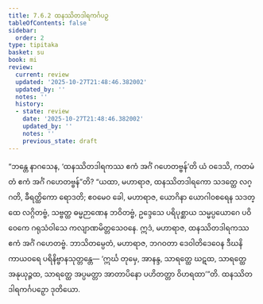 ```yaml
---
title: 7.6.2 ထနဿိတဒါရကင်္ဂပဉှ
tableOfContents: false
sidebar:
  order: 2
type: tipitaka
basket: su
book: mi
review:
  current: review
  updated: '2025-10-27T21:48:46.382002'
  updated_by: ''
  notes: ''
  history:
  - state: review
    date: '2025-10-27T21:48:46.382002'
    updated_by: ''
    notes: ''
    previous_state: draft
---
```



<ReviewStatus review={frontmatter.review} showDetails={true} />

<HypothesisAnnotation frontmatter={frontmatter} />

<DynamicBreadcrumb />

<Division number="276" book="mi" e="ch" v="28">

<Paragraph number="1938" book="mi">
“ဘန္တေ နာဂသေန, ‘ထနဿိတဒါရကဿ ဧကံ အင်္ဂံ ဂဟေတဗ္ဗန်’တိ ယံ ဝဒေသိ, ကတမံ တံ ဧကံ အင်္ဂံ ဂဟေတဗ္ဗန်”တိ? “ယထာ, မဟာရာဇ, ထနဿိတဒါရကော သဒတ္ထေ လဂ္ဂတိ, ခီရတ္ထိကော ရောဒတိ; ဧဝမေဝ ခေါ, မဟာရာဇ, ယောဂိနာ ယောဂါဝစရေန သဒတ္ထေ လဂ္ဂိတဗ္ဗံ, သဗ္ဗတ္ထ ဓမ္မဉာဏေန ဘဝိတဗ္ဗံ, ဥဒ္ဒေသေ ပရိပုစ္ဆာယ သမ္မပ္ပယောဂေ ပဝိဝေကေ ဂရုသံဝါသေ ကလျာဏမိတ္တသေဝနေ. ဣဒံ, မဟာရာဇ, ထနဿိတဒါရကဿ ဧကံ အင်္ဂံ ဂဟေတဗ္ဗံ. ဘာသိတမ္ပေတံ, မဟာရာဇ, ဘဂဝတာ ဒေဝါတိဒေဝေန ဒီဃနိကာယဝရေ ပရိနိဗ္ဗာနသုတ္တန္တေ—
</Paragraph>

<Paragraph number="1939" book="mi">
‘ဣင်္ဃ တုမှေ, အာနန္ဒ, သာရတ္ထေ ဃဋထ, သာရတ္ထေ အနုယုဉ္ဇထ, သာရတ္ထေ အပ္ပမတ္တာ အာတာပိနော ပဟိတတ္တာ ဝိဟရထာ’”တိ.

</Paragraph>
</Division>

<Paragraph number="1940" type="center" book="mi">
ထနဿိတဒါရကင်္ဂပဉှော ဒုတိယော.
</Paragraph>